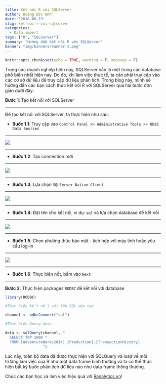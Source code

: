 ```yaml
---
title: Kết nối R với SQLServer
author: Hoàng Đức Anh'
date: '2018-06-19'
slug: ket-noi-r-voi-sqlserver
categories:
  - Data import
tags: ["R", "SQLServer"]
summary: "Hướng dẫn kết nối R với SQLServer"
banner: "img/banners/banner-3.png"
---
```

```r
knitr::opts_chunk$set(echo = TRUE, warning = F, message = F)
```

Trong các doanh nghiệp hiện nay, SQLServer vẫn là một trong các database phổ biến nhất hiện nay. Do đó, khi làm việc thực tế, ta cân phải truy cập vào các cơ sở dữ liệu để truy cập dữ liệu phân tích. Trong blog này, mình sẽ hướng dẫn các bạn cách thức kết nối R với SQLServer qua hai bước đơn giản dưới đây:

**Bước 1**: Tạo kết nối với SQLServer

---

Để tạo kết nối với SQLServer, ta thực hiện như sau:


- **Bước 1.1**: Truy cập vào `Control Panel >> Administrative Tools >> ODBC Data Sources`

---

![](/img/blog/1_odbc_1.png)

---

- **Bước 1.2**: Tạo connection mới

---

![](/img/blog/1_odbc_2.png)

---

- **Bước 1.3**: Lựa chọn `SQLServer Native Client` 

---

![](/img/blog/1_odbc_3.png)

---

- **Bước 1.4**: Đặt tên cho kết nối, ví dụ: `sql` và lựa chọn database để kết nối

---

![](/img/blog/1_odbc_4.png)

---

- **Bước 1.5**: Chọn phương thức bảo mật - tích hợp với máy tính hoặc yêu cầu log-in


---

![](/img/blog/1_odbc_5.png)

---

- **Bước 1.6**: Thực hiện nốt, bấm vào `Next`

---

**Bước 2**: Thực hiện packages `RODBC` để kết nối với database

```r
library(RODBC)

#Thực hiện kết nối với tên SQL vừa tạo

channel <- odbcConnect("sql")

#Thực hiện Query data 

data <- sqlQuery(channel, "
  SELECT TOP 1000 *
  FROM [AdventureWorks2014].[Production].[TransactionHistory]
                 ")
```

Lúc này, toàn bộ data đã được thực hiện với SQLQuery và load về môi trường làm việc của R như một data frame bình thường và ta có thể thực hiện bất kỳ bước phân tích dữ liệu nào như data frame thông thường.

Chúc các bạn học và làm việc hiệu quả với [Ranalytics.vn](ranalytics.vn)!

